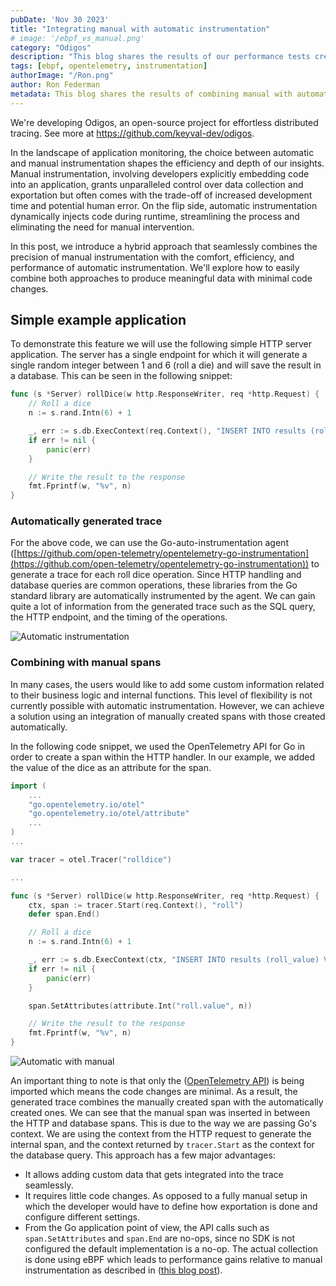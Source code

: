 ```yaml
---
pubDate: 'Nov 30 2023'
title: "Integrating manual with automatic instrumentation"
# image: '/ebpf_vs_manual.png'
category: "Odigos"
description: "This blog shares the results of our performance tests creating OpenTelemetry traces with eBPF-based automatic instrumentation vs traditional instrumentation"
tags: [ebpf, opentelemetry, instrumentation]
authorImage: "/Ron.png"
author: Ron Federman
metadata: This blog shares the results of combining manual with automatically generated spans to get the best of both worlds.
---
```


We're developing Odigos, an open-source project for effortless distributed tracing. See more at https://github.com/keyval-dev/odigos.

In the landscape of application monitoring, the choice between automatic and manual instrumentation shapes the efficiency and depth of our insights. Manual instrumentation, involving developers explicitly embedding code into an application, grants unparalleled control over data collection and exportation but often comes with the trade-off of increased development time and potential human error. On the flip side, automatic instrumentation dynamically injects code during runtime, streamlining the process and eliminating the need for manual intervention.

In this post, we introduce a hybrid approach that seamlessly combines the precision of manual instrumentation with the comfort, efficiency, and performance of automatic instrumentation.  We'll explore how to easily combine both approaches to produce meaningful data with minimal code changes.

## Simple example application

To demonstrate this feature we will use the following simple HTTP server application. The server has a single endpoint for which it will generate a single random integer between 1 and 6 (roll a die) and will save the result in a database. This can be seen in the following snippet:


```Go
func (s *Server) rollDice(w http.ResponseWriter, req *http.Request) {
	// Roll a dice
	n := s.rand.Intn(6) + 1

	_, err := s.db.ExecContext(req.Context(), "INSERT INTO results (roll_value) VALUES (?)", n)
	if err != nil {
		panic(err)
	}

	// Write the result to the response
	fmt.Fprintf(w, "%v", n)
}
```

### Automatically generated trace

For the above code, we can use the Go-auto-instrumentation agent ([https://github.com/open-telemetry/opentelemetry-go-instrumentation](https://github.com/open-telemetry/opentelemetry-go-instrumentation)) to generate a trace for each roll dice operation. Since HTTP handling and database queries are common operations, these libraries from the Go standard library are automatically instrumented by the agent. We can gain quite a lot of information from the generated trace such as the SQL query, the HTTP endpoint, and the timing of the operations.


![Automatic instrumentation](/images/blog/manual-auto-integration/auto_only.png)

### Combining with manual spans

In many cases, the users would like to add some custom information related to their business logic and internal functions. This level of flexibility is not currently possible with automatic instrumentation. However, we can achieve a solution using an integration of manually created spans with those created automatically.

In the following code snippet, we used the OpenTelemetry API for Go in order to create a span within the HTTP handler. In our example, we added the value of the dice as an attribute for the span.

```Go
import (
    ...
    "go.opentelemetry.io/otel"
	"go.opentelemetry.io/otel/attribute"
    ...
)
...

var tracer = otel.Tracer("rolldice")

...

func (s *Server) rollDice(w http.ResponseWriter, req *http.Request) {
	ctx, span := tracer.Start(req.Context(), "roll")
	defer span.End()

	// Roll a dice
	n := s.rand.Intn(6) + 1

	_, err := s.db.ExecContext(ctx, "INSERT INTO results (roll_value) VALUES (?)", n)
	if err != nil {
		panic(err)
	}

	span.SetAttributes(attribute.Int("roll.value", n))

	// Write the result to the response
	fmt.Fprintf(w, "%v", n)
}
```


![Automatic with manual](/images/blog/manual-auto-integration/auto_plus_roll_span.png)

An important thing to note is that only the  ([OpenTelemetry API](https://opentelemetry.io/docs/specs/otel/overview/#api)) is being imported which means the code changes are minimal.
As a result, the generated trace combines the manually created span with the automatically created ones. We can see that the manual span was inserted in between the HTTP and database spans. This is due to the way we are passing Go's context. We are using the context from the HTTP request to generate the internal span, and the context returned by `tracer.Start` as the context for the database query.
This approach has a few major advantages:
* It allows adding custom data that gets integrated into the trace seamlessly.
* It requires little code changes. As opposed to a fully manual setup in which the developer would have to define how exportation is done and configure different settings.
* From the Go application point of view, the API calls such as `span.SetAttributes` and `span.End` are no-ops, since no SDK is not configured the default implementation is a no-op. The actual collection is done using eBPF which leads to performance gains relative to manual instrumentation as described in ([this blog post](https://odigos.io/blog/ebpf-instrumentation-faster-than-manual)).


